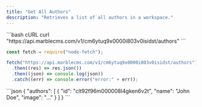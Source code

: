 ```yaml
---
title: "Get All Authors"
description: "Retrieves a list of all authors in a workspace."
---
```


<RequestExample>
```bash cURL
curl "https://api.marblecms.com/v1/cm6ytuq9x0000i803v0isidst/authors"
```

```javascript Node.js
const fetch = require("node-fetch");

fetch("https://api.marblecms.com/v1/cm6ytuq9x0000i803v0isidst/authors")
  .then((res) => res.json())
  .then((json) => console.log(json))
  .catch((err) => console.error("error:" + err));
```

</RequestExample>

<ResponseExample>
```json
{
  "authors": [
    {
      "id": "clt92f96m000008l4gken6v2t",
      "name": "John Doe",
      "image": "..."
    }
  ]
}
```
</ResponseExample>
